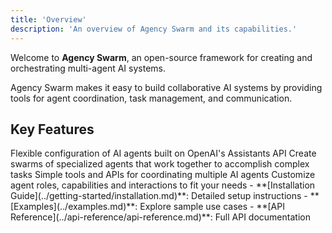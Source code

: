 ```yaml
---
title: 'Overview'
description: 'An overview of Agency Swarm and its capabilities.'
---
```


Welcome to **Agency Swarm**, an open-source framework for creating and orchestrating multi-agent AI systems.

<Info>
Agency Swarm makes it easy to build collaborative AI systems by providing tools for agent coordination, task management, and communication.
</Info>

## Key Features

<CardGroup cols={2}>
  <Card title="Modular Architecture" icon="cubes">
    Flexible configuration of AI agents built on OpenAI's Assistants API
  </Card>
  <Card title="Multi-Agent Collaboration" icon="users">
    Create swarms of specialized agents that work together to accomplish complex tasks
  </Card>
  <Card title="Easy Integration" icon="plug">
    Simple tools and APIs for coordinating multiple AI agents
  </Card>
  <Card title="Extensible Framework" icon="code">
    Customize agent roles, capabilities and interactions to fit your needs
  </Card>
</CardGroup>


<NextSteps>
  - **[Installation Guide](../getting-started/installation.md)**: Detailed setup instructions
  - **[Examples](../examples.md)**: Explore sample use cases
  - **[API Reference](../api-reference/api-reference.md)**: Full API documentation
</NextSteps>
